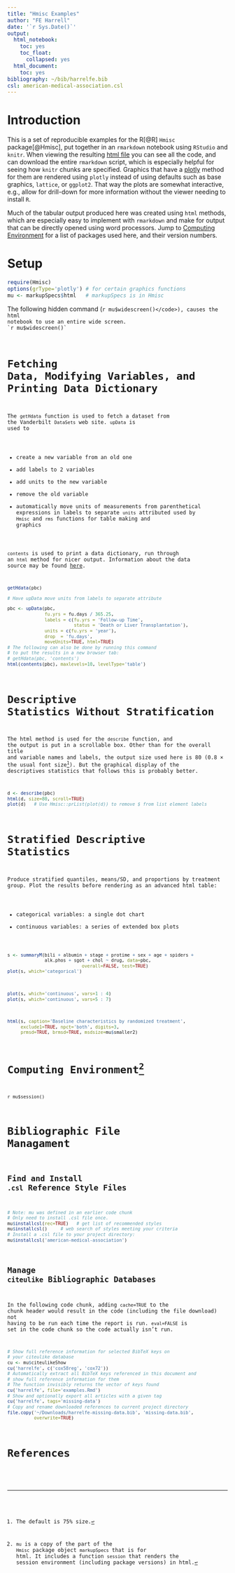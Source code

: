 ```yaml
---
title: "Hmisc Examples"
author: "FE Harrell"
date: '`r Sys.Date()`'
output:
  html_notebook:
    toc: yes
    toc_float:
      collapsed: yes
  html_document:
    toc: yes
bibliography: ~/bib/harrelfe.bib
csl: american-medical-association.csl
---
```

# Introduction
This is a set of reproducible examples for the R[@R] `Hmisc` package[@Hmisc], put together in an `rmarkdown` notebook using `RStudio` and `knitr`.  When viewing the resulting [html file](http://data.vanderbilt.edu/fh/R/Hmisc/examples.nb.html) you can see all the code, and can download the entire `rmarkdown` script, which is especially helpful for seeing how `knitr` chunks are specified.  Graphics that have a [plotly](http://plot.ly/r) method for them are rendered using `plotly` instead of using defaults such as base graphics, `lattice`, or `ggplot2`.  That way the plots are somewhat interactive, e.g., allow for drill-down for more information without the viewer needing to install `R`.

Much of the tabular output produced here was created using `html` methods, which are especially easy to implement with `rmarkdown` and make for output that can be directly opened using word processors.  Jump to [Computing Environment](#compenv) for a list of packages used here, and their version numbers.

# Setup 
```r
require(Hmisc)
options(grType='plotly') # for certain graphics functions
mu <- markupSpecs$html   # markupSpecs is in Hmisc
```
The following hidden command (<code>r mu$widescreen()</code>), causes the html notebook to use an entire wide screen.
`r mu$widescreen()`

# Fetching Data, Modifying Variables, and Printing Data Dictionary
The `getHdata` function is used to fetch a dataset from the Vanderbilt `DataSets` web site.  `upData` is used to

- create a new variable from an old one
- add labels to 2 variables
- add units to the new variable
- remove the old variable
- automatically move units of measurements from parenthetical expressions in labels to separate `units` attributed used by `Hmisc` and `rms` functions for table making and graphics

`contents` is used to print a data dictionary, run through an `html` method for nicer output.  Information about the data source may be found [here](http://biostat.mc.vanderbilt.edu/wiki/pub/Main/DataSets/pbc.html).
```r
getHdata(pbc)

# Have upData move units from labels to separate attribute

pbc <- upData(pbc,
              fu.yrs = fu.days / 365.25,
              labels = c(fu.yrs = 'Follow-up Time',
                         status = 'Death or Liver Transplantation'),
              units = c(fu.yrs = 'year'),
              drop  = 'fu.days',
              moveUnits=TRUE, html=TRUE)
# The following can also be done by running this command
# to put the results in a new browser tab:
# getHdata(pbc, 'contents')
html(contents(pbc), maxlevels=10, levelType='table')
```
# Descriptive Statistics Without Stratification
The html method is used for the `describe` function, and the output is put in a scrollable box.  Other than for the overall title and variable names and labels, the output size used here is 80 (0.8 &times; the usual font size[^1]).  But the graphical display of the descriptives statistics that follows this is probably better.

[^1]: The default is 75% size.

```r
d <- describe(pbc)
html(d, size=80, scroll=TRUE)
plot(d)   # Use Hmisc::prList(plot(d)) to remove $ from list element labels
```

# Stratified Descriptive Statistics
Produce stratified quantiles, means/SD, and proportions by treatment group.  Plot the results before rendering as an advanced html table:

- categorical variables: a single dot chart
- continuous variables: a series of extended box plots

```r
s <- summaryM(bili + albumin + stage + protime + sex + age + spiders +
              alk.phos + sgot + chol ~ drug, data=pbc,
							overall=FALSE, test=TRUE)
plot(s, which='categorical')
```
```r
plot(s, which='continuous', vars=1 : 4)
plot(s, which='continuous', vars=5 : 7)
```

```r
html(s, caption='Baseline characteristics by randomized treatment',
     exclude1=TRUE, npct='both', digits=3,
     prmsd=TRUE, brmsd=TRUE, msdsize=mu$smaller2)
```

# Computing Environment[^2] {#compenv}
`r mu$session()`

# Bibliographic File Managament
## Find and Install `.csl` Reference Style Files
```r
# Note: mu was defined in an earlier code chunk
# Only need to install .csl file once.
mu$installcsl(rec=TRUE)   # get list of recommended styles
mu$installcsl()     # web search of styles meeting your criteria
# Install a .csl file to your project directory:
mu$installcsl('american-medical-association')
```
## Manage `citeulike` Bibliographic Databases
In the following code chunk, adding `cache=TRUE` to the chunk header would result in the code (including the file download) not having to be run each time the report is run.  `eval=FALSE` is set in the code chunk so the code actually isn't run.
```r
# Show full reference information for selected BibTeX keys on
# your citeulike database
cu <- mu$citeulikeShow
cu('harrelfe', c('cox58reg', 'cox72'))
# Automatically extract all BibTeX keys referenced in this document and
# show full reference information for them
# The function invisibly returns the vector of keys found
cu('harrelfe', file='examples.Rmd')
# Show and optionally export all articles with a given tag
cu('harrelfe', tags='missing-data')
# Copy and rename downloaded references to current project directory
file.copy('~/Downloads/harrelfe-missing-data.bib', 'missing-data.bib',
          overwrite=TRUE)
```

# References

[^2]: `mu` is a copy of the part of the `Hmisc` package object `markupSpecs` that is for html.  It includes a function `session` that renders the session environment (including package versions) in html.

<!---
To update html notebook on the server: cdatar examples.nb.html Hmisc
-->
